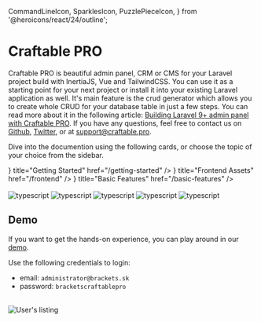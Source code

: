   CommandLineIcon,
  SparklesIcon,
  PuzzlePieceIcon,
} from '@heroicons/react/24/outline';

# Craftable PRO

Craftable PRO is beautiful admin panel, CRM or CMS for your Laravel project build with InertiaJS, Vue and TailwindCSS.
You can use it as a starting point for your next project or install it into your existing Laravel application as well.
It's main feature is the crud generator which allows you to create whole CRUD for your database table in just a few steps.
You can read more about it in the following article: [Building Laravel 9+ admin panel with Craftable PRO](https://blog.meetbrackets.com/building-laravel-9-admin-panel-with-craftable-pro-f4d7a60594db).
If you have any questions, feel free to contact us on [Github](https://github.com/BRACKETS-by-TRIAD/craftable-pro-docs), [Twitter](https://twitter.com/craftable_pro), or at [support@craftable.pro](malto:support@craftable.pro).

Dive into the documention using the following cards, or choose the topic of your choice from the sidebar.

<Cards>
  <Card icon={<CommandLineIcon />} title="Getting Started" href="/getting-started" />
  <Card icon={<SparklesIcon />} title="Frontend Assets" href="/frontend" />
  <Card icon={<PuzzlePieceIcon />} title="Basic Features" href="/basic-features" />
</Cards>

<br />
<br />
<div className="flex items-center justify-evenly gap-x-4">
  <Image alt="typescript" src="/images/vuejs.svg" width={80} height={80} short />
  <Image alt="typescript" src="/images/laravel.svg" width={75} height={75} short />
  <Image alt="typescript" src="/images/typescript.svg" width={70} height={70} short />
  <Image alt="typescript" src="/images/inertia.svg" width={85} height={85} short />
  <Image alt="typescript" src="/images/tailwindcss.svg" width={80} height={80} short />
</div>

## Demo

If you want to get the hands-on experience, you can play around in our [demo](https://demo.craftable.pro/).

Use the following credentials to login:

- email: `administrator@brackets.sk`
- password: `bracketscraftablepro`

<br />
<Image alt="User's listing" src="/images/demo.png" />
